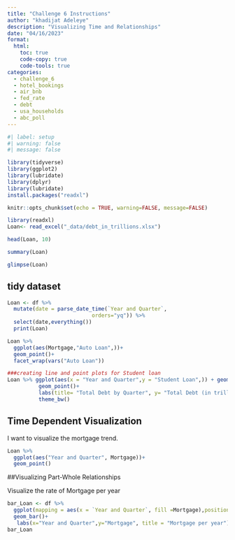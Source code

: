 ```yaml
---
title: "Challenge 6 Instructions"
author: "khadijat Adeleye"
description: "Visualizing Time and Relationships"
date: "04/16/2023"
format:
  html:
    toc: true
    code-copy: true
    code-tools: true
categories:
  - challenge_6
  - hotel_bookings
  - air_bnb
  - fed_rate
  - debt
  - usa_households
  - abc_poll
---
```


```r
#| label: setup
#| warning: false
#| message: false

library(tidyverse)
library(ggplot2)
library(lubridate)
library(dplyr)
library(lubridate)
install.packages("readxl")

knitr::opts_chunk$set(echo = TRUE, warning=FALSE, message=FALSE)
```

```r
library(readxl)
Loan<- read_excel("_data/debt_in_trillions.xlsx")
```

```r

head(Loan, 10)
```
```r
summary(Loan)
```

```r
glimpse(Loan)
```

## tidy dataset
```r
Loan <- df %>%
  mutate(date = parse_date_time(`Year and Quarter`, 
                           orders="yq")) %>%
  select(date,everything())
  print(Loan)
```



```r
Loan %>%
  ggplot(aes(Mortgage,"Auto Loan",))+
  geom_point()+
  facet_wrap(vars("Auto Loan"))
```
```r
###creating line and point plots for Student loan
Loan %>% ggplot(aes(x = "Year and Quarter",y = "Student Loan",)) + geom_line()+
          geom_point()+
          labs(title= "Total Debt by Quarter", y= "Total Debt (in trillions)", x= "Fiscal Quarter")+
          theme_bw()
```

## Time Dependent Visualization
I want to visualize the mortgage trend.
```r
Loan %>%
  ggplot(aes("Year and Quarter", Mortgage))+
  geom_point()
```

##Visualizing Part-Whole Relationships

Visualize the  rate of Mortgage per year
```r
bar_Loan <- df %>%
  ggplot(mapping = aes(x = `Year and Quarter`, fill =Mortgage),position = "fill") + 
  geom_bar()+
   labs(x="Year and Quarter",y="Mortgage", title = "Mortgage per year") 
bar_Loan
```



